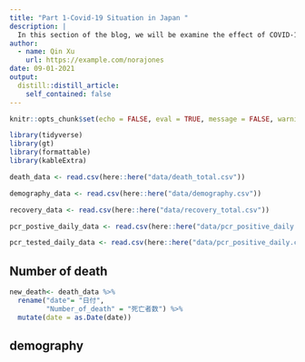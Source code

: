 ```yaml
---
title: "Part 1-Covid-19 Situation in Japan "
description: |
  In this section of the blog, we will be examine the effect of COVID-19 in Japan through detail analysis of the number of death, the number of recoverys and the future trend of COVID-19 in Japan  .
author:
  - name: Qin Xu 
    url: https://example.com/norajones
date: 09-01-2021
output:
  distill::distill_article:
    self_contained: false
---
```



```r
knitr::opts_chunk$set(echo = FALSE, eval = TRUE, message = FALSE, warning = FALSE)
```

```r
library(tidyverse)
library(gt)
library(formattable)
library(kableExtra)
```


```r
death_data <- read.csv(here::here("data/death_total.csv"))

demography_data <- read.csv(here::here("data/demography.csv"))

recovery_data <- read.csv(here::here("data/recovery_total.csv"))

pcr_postive_daily_data <- read.csv(here::here("data/pcr_positive_daily.csv"))

pcr_tested_daily_data <- read.csv(here::here("data/pcr_positive_daily.csv"))


```
## Number of death 
```r
new_death<- death_data %>%
  rename("date"= "日付",
         "Number_of_death" = "死亡者数") %>% 
  mutate(date = as.Date(date)) 
```

## demography

```r


```

